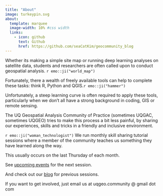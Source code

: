 ```yaml
---
title: "About"
image: turkeypin.svg
about:
  template: marquee
  image-width: 10% #css width
  links:
    - icon: github
      text: Github
      href: https://github.com/seaCatKim/geocommunity_blog
---
```


Whether its making a simple site map or running deep learning analyses on satellite data, students and researchers are often called upon to conduct geospatial analysis. `r emo::ji("world_map")`

Fortunately, there a wealth of freely available tools can help to complete these tasks: think R, Python and QGIS.`r emo::ji("hammer")`

Unfortunately, a steep learning curve is often required to apply these tools, particularly when we don't all have a strong background in coding, GIS or remote sensing.

The UQ Geospatial Analysis Community of Practice (sometimes UQGAC, sometimes UQGEO) tries to make this process a bit less painful, by sharing our experiences, skills and tricks in a friendly and inclusive environment.

`r emo::ji("woman_technologist")` We run monthly skill sharing tutorial sessions where a member of the community teaches us something they have learned along the way.

This usually occurs on the last Thursday of each month.

See [upcoming events](/upcoming-events/) for the next session.

And check out our [blog](/index.qmd) for previous sessions.

If you want to get involved, just email us at uqgeo.community @ gmail dot com
